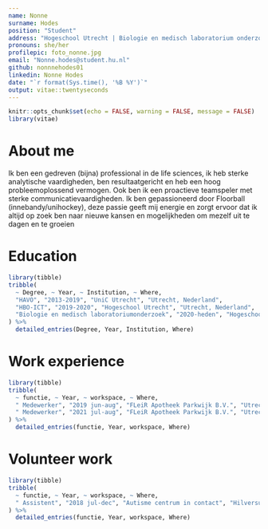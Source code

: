 ```yaml
---
name: Nonne
surname: Hodes
position: "Student"
address: "Hogeschool Utrecht | Biologie en medisch laboratorium onderzoek (life sciences)"
pronouns: she/her
profilepic: foto_nonne.jpg
email: "Nonne.hodes@student.hu.nl"
github: nonnnehodes01
linkedin: Nonne Hodes
date: "`r format(Sys.time(), '%B %Y')`"
output: vitae::twentyseconds
---
```


```r
knitr::opts_chunk$set(echo = FALSE, warning = FALSE, message = FALSE)
library(vitae)
```

# About me

Ik ben een gedreven (bijna) professional in de life sciences, ik heb sterke analytische vaardigheden, ben resultaatgericht en heb een hoog probleemoplossend vermogen. Ook ben ik een proactieve teamspeler met sterke communicatievaardigheden. Ik ben gepassioneerd door Floorball (innebandy/unihockey), deze passie geeft mij energie en zorgt ervoor dat ik altijd op zoek ben naar nieuwe kansen en mogelijkheden om mezelf uit te dagen en te groeien


# Education

```r
library(tibble)
tribble(
  ~ Degree, ~ Year, ~ Institution, ~ Where,
  "HAVO", "2013-2019", "UniC Utrecht", "Utrecht, Nederland",
  "HBO-ICT", "2019-2020", "Hogeschool Utrecht", "Utrecht, Nederland",
  "Biologie en medisch laboratoriumonderzoek", "2020-heden", "Hogeschool Utrecht", "Utrecht, Nederland",
) %>% 
  detailed_entries(Degree, Year, Institution, Where)
```


# Work experience 

```r
library(tibble)
tribble(
  ~ functie, ~ Year, ~ workspace, ~ Where,
  " Medewerker", "2019 jun-aug", "FLeiR Apotheek Parkwijk B.V.", "Utrecht, Nederland",
  " Medewerker", "2021 jul-aug", "FLeiR Apotheek Parkwijk B.V.", "Utrecht, Nederland",
) %>% 
  detailed_entries(functie, Year, workspace, Where)
```


# Volunteer work

```r
library(tibble)
tribble(
  ~ functie, ~ Year, ~ workspace, ~ Where,
  " Assistent", "2018 jul-dec", "Autisme centrum in contact", "Hilversum, Nederland",
) %>% 
  detailed_entries(functie, Year, workspace, Where)
```

